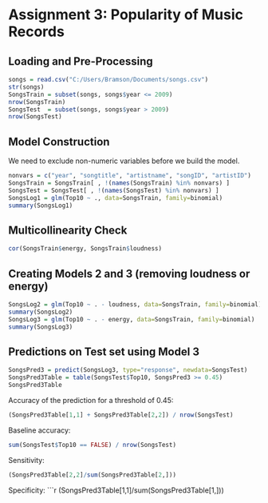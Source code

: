 Assignment 3: Popularity of Music Records
========================================================

Loading and Pre-Processing
----------------------------------------------------------
```r
songs = read.csv("C:/Users/Bramson/Documents/songs.csv")
str(songs)
SongsTrain = subset(songs, songs$year <= 2009)
nrow(SongsTrain)
SongsTest  = subset(songs, songs$year > 2009)
nrow(SongsTest)
```
Model Construction
----------------------------------------------------------
We need to exclude non-numeric variables before we build the model.
```r
nonvars = c("year", "songtitle", "artistname", "songID", "artistID")
SongsTrain = SongsTrain[ , !(names(SongsTrain) %in% nonvars) ]
SongsTest = SongsTest[ , !(names(SongsTest) %in% nonvars) ]
SongsLog1 = glm(Top10 ~ ., data=SongsTrain, family=binomial)
summary(SongsLog1)
```
Multicollinearity Check
------------------------------------------------------------
```r
cor(SongsTrain$energy, SongsTrain$loudness)
```
Creating Models 2 and 3 (removing loudness or energy)
-----------------------------------------------------------
```r
SongsLog2 = glm(Top10 ~ . - loudness, data=SongsTrain, family=binomial)
summary(SongsLog2)
SongsLog3 = glm(Top10 ~ . - energy, data=SongsTrain, family=binomial)
summary(SongsLog3)
```
Predictions on Test set using Model 3
-------------------------------------------------------------------
```r
SongsPred3 = predict(SongsLog3, type="response", newdata=SongsTest)
SongsPred3Table = table(SongsTest$Top10, SongsPred3 >= 0.45)
SongsPred3Table
```
Accuracy of the prediction for a threshold of 0.45:
```r
(SongsPred3Table[1,1] + SongsPred3Table[2,2]) / nrow(SongsTest)
```
Baseline accuracy:
```r
sum(SongsTest$Top10 == FALSE) / nrow(SongsTest)
```
Sensitivity:
```r
(SongsPred3Table[2,2]/sum(SongsPred3Table[2,]))
```
Specificity:
```r
(SongsPred3Table[1,1]/sum(SongsPred3Table[1,]))